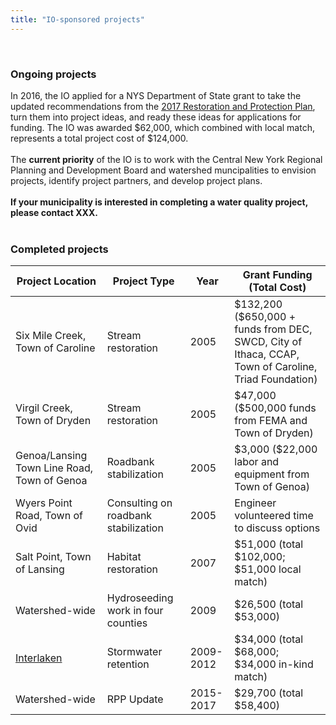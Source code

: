 ```yaml
---
title: "IO-sponsored projects"
---
```

<br>
<div class="panel panel-success">
<div class="panel-heading">
<h3 class="panel-title">Ongoing projects</h3>
</div>
<div class="panel-body">In 2016, the IO applied for a NYS Department of State grant to take the updated recommendations from the <a href="rpp.html">2017 Restoration and Protection Plan</a>, turn them into project ideas, and ready these ideas for applications for funding. The IO was awarded $62,000, which combined with local match, represents a total project cost of $124,000.<br><br>
The **current priority** of the IO is to work with the Central New York Regional Planning and Development Board and watershed muncipalities to envision projects, identify project partners, and develop project plans.<br><br>
**If your municipality is interested in completing a water quality project, please contact XXX.**</div>
</div>

<br>
<div class="panel panel-primary">
<div class="panel-heading">
<h3 class="panel-title">Completed projects</h3>
</div>
<table class="table">
<thread>
<th>Project Location</th>
<th>Project Type</th>
<th>Year</th>
<th>Grant Funding (Total Cost)</th>
</thread>
<tbody>
<tr>
<td>Six Mile Creek, Town of Caroline</td>
<td>Stream restoration</td>
<td>2005</td>
<td>$132,200 ($650,000 + funds from DEC, SWCD, City of Ithaca, CCAP, Town of Caroline, Triad Foundation)</td>
</tr>
<tr>
<td>Virgil Creek, Town of Dryden</td>
<td>Stream restoration</td>
<td>2005</td>
<td>$47,000 ($500,000 funds from FEMA and Town of Dryden)</td>
</tr>
<tr>
<td>Genoa/Lansing Town Line Road, Town of Genoa</td>
<td>Roadbank stabilization</td>
<td>2005</td>
<td>$3,000 ($22,000 labor and equipment from Town of Genoa)</td>
</tr>
<tr>
<td>Wyers Point Road, Town of Ovid</td>
<td>Consulting on roadbank stabilization</td>
<td>2005</td>
<td>Engineer volunteered time to discuss options</td>
</tr>
<tr>
<td>Salt Point, Town of Lansing</td>
<td>Habitat restoration</td>
<td>2007</td>
<td>$51,000 (total $102,000; $51,000 local match)</td>
</tr>
<tr>
<td>Watershed-wide</td>
<td>Hydroseeding work in four counties</td>
<td>2009</td>
<td>$26,500 (total $53,000)</td>
</tr>
<tr>
<td><a href="interlaken.html">Interlaken</a></td>
<td>Stormwater retention</td>
<td>2009-2012</td>
<td>$34,000 (total $68,000; $34,000 in-kind match)</td>
</tr>
<tr>
<td>Watershed-wide</td>
<td>RPP Update</td>
<td>2015-2017</td>
<td>$29,700 (total $58,400)</td>
</tr>
</tbody>
</table>
</div>

